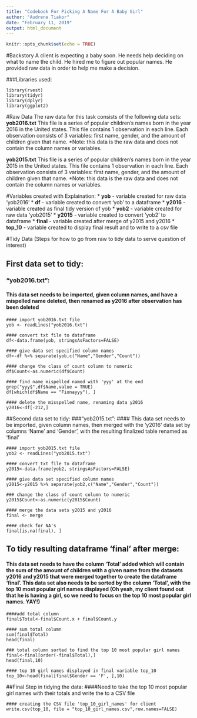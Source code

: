 ---
title: "Codebook For Picking A Name For A Baby Girl"
author: "Audrene Tiakor"
date: "February 11, 2019"
output: html_document
---

```{r setup, include=FALSE}
knitr::opts_chunk$set(echo = TRUE)
```

#Backstory
A client is expecting a baby soon. He needs help deciding on what to name the child. He hired me to figure out popular names. He provided raw data in order to help me make a decision.

###Libraries used:
``````````
library(rvest)
library(tidyr)
library(dplyr)
library(ggplot2)
``````````
#Raw Data
The raw data for this task consists of the following data sets:
**yob2016.txt** This file is a series of popular children's names born in the year 2016 in the United states. This file contains 1 observation in each line. Each observation consists of 3 variables: first name, gender, and the amount of children given that name. *Note: this data is the raw data and does not contain the column names or variables.

**yob2015.txt** This file is a series of popular children's names born in the year 2015 in the United states. This file contains 1 observation in each line. Each observation consists of 3 variables: first name, gender, and the amount of children given that name. *Note: this data is the raw data and does not contain the column names or variables.

#Variables created with Explaination:
* **yob** - variable created for raw data 'yob2016'
* **df** - variable created to convert 'yob' to a dataframe
* **y2016** - variable created as final tidy version of yob
* **yob2** - variable created for raw data 'yob2015'
* **y2015** - variable created to convert 'yob2' to dataframe
* **final** - variable created after merge of y2015 and y2016
* **top_10** - variable created to display final result and to write to a csv file

#Tidy Data (Steps for how to go from raw to tidy data to serve question of interest)

## First data set to tidy:
### "yob2016.txt":
#### This data set needs to be imported, given column names, and have a mispelled name deleted, then renamed as y2016 after observation has been deleted

``````````
#### import yob2016.txt file
yob <- readLines("yob2016.txt")

#### convert txt file to dataframe
df<-data.frame(yob, stringsAsFactors=FALSE)

#### give data set specified column names
df<-df %>% separate(yob,c("Name","Gender","Count"))

#### change the class of count column to numeric
df$Count<-as.numeric(df$Count)

#### find name mispelled named with 'yyy' at the end
grep("yyy$",df$Name,value = TRUE)
df[which(df$Name == "Fionayyy"), ]

#### delete the misspelled name, renaming data y2016
y2016<-df[-212,]
``````````
##Second data set to tidy:
###"yob2015.txt":
#### This data set needs to be imported, given column names, then merged with the 'y2016' data set by columns 'Name' and 'Gender', with the resulting finalized table renamed as 'final'

``````````
#### import yob2015.txt file
yob2 <- readLines("yob2015.txt")

#### convert txt file to dataframe
y2015<-data.frame(yob2, stringsAsFactors=FALSE)

#### give data set specified column names
y2015<-y2015 %>% separate(yob2,c("Name","Gender","Count"))

### change the class of count column to numeric
y2015$Count<-as.numeric(y2015$Count)

#### merge the data sets y2015 and y2016
final <- merge

#### check for NA's
final[is.na(final), ]
``````````
## To tidy resulting dataframe 'final' after merge:
#### This data set needs to have the column 'Total' added which will contain the sum of the amount of children with a given name from the datasets y2016 and y2015 that were merged together to create the dataframe 'final'. This data set also needs to be sorted by the column 'Total', with the top 10 most popular girl names displayed (Oh yeah, my client found out that he is having a girl, so we need to focus on the top 10 most popular girl names. YAY!)

``````````
####add total column
final$Total<-final$Count.x + final$Count.y

#### sum total column
sum(final$Total)
head(final)

### total column sorted to find the top 10 most popular girl names
final<-final[order(-final$Total),]
head(final,10)

#### top 10 girl names displayed in final variable top_10
top_10<-head(final[final$Gender == 'F', ],10)

``````````
##Final Step in tidying the data:
####Need to take the top 10 most popular girl names with their totals and write the to a CSV file

``````````
#### creating the CSV file 'top_10_girl_names' for client
write.csv(top_10, file = "top_10_girl_names.csv",row.names=FALSE)
``````````



